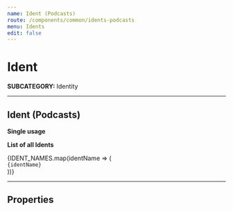 ```yaml
---
name: Ident (Podcasts)
route: /components/common/idents-podcasts
menu: Idents
edit: false
---
```



# Ident
**SUBCATEGORY:** Identity

<hr />

## Ident (Podcasts)

**Single usage**
<Playground>
  <IdentPodcasts ident='money-talks' />
</Playground>

**List of all Idents**
<Playground>
  <div style={{ display: 'grid', gridTemplateColumns: 'repeat(auto-fit, minmax(120px, 1fr))', gridGap: '2rem 1rem' }}>
    {IDENT_NAMES.map(identName => (
      <div key={identName} style={{ display: 'flex', flexDirection: 'column', alignItems: 'center', textAlign: 'center' }}>
        <IdentPodcasts ident={identName} />
        <code style={{ marginTop: '1rem', fontFamily: 'monospace', fontSize: '1.2rem' }}>{identName}</code>
      </div>
    ))}
  </div>
</Playground>

<hr />

## Properties

<Props of={IdentPodcasts} />
